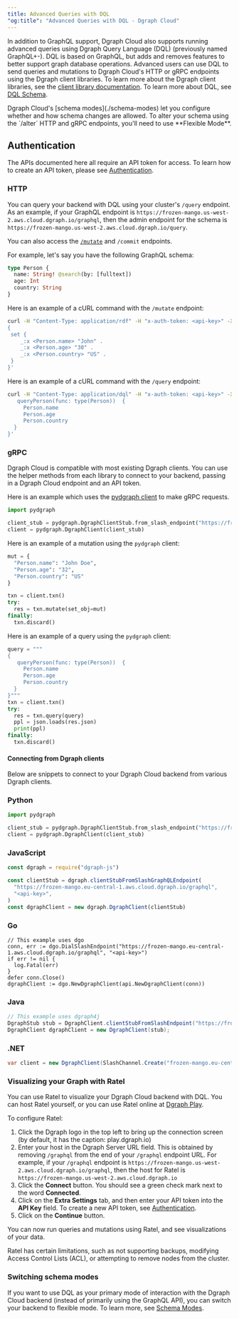 ```yaml
---
title: Advanced Queries with DQL
"og:title": "Advanced Queries with DQL - Dgraph Cloud"
---
```



<DgraphWIP />

In addition to GraphQL support, Dgraph Cloud also supports running advanced
queries using Dgraph Query Language (DQL) (previously named GraphQL+-). DQL is
based on GraphQL, but adds and removes features to better support graph database
operations. Advanced users can use DQL to send queries and mutations to Dgraph
Cloud's HTTP or gRPC endpoints using the Dgraph client libraries. To learn more
about the Dgraph client libraries, see the
[client library documentation](/dgraph/sdks/overview). To learn more about DQL,
see [DQL Schema](/dgraph/dql/schema).

<Note>
  Dgraph Cloud's [schema modes](./schema-modes) let you configure whether and
  how schema changes are allowed. To alter your schema using the `/alter` HTTP
  and gRPC endpoints, you'll need to use **Flexible Mode**.
</Note>

## Authentication

The APIs documented here all require an API token for access. To learn how to
create an API token, please see [Authentication](./authentication).

### HTTP

You can query your backend with DQL using your cluster's `/query` endpoint. As
an example, if your GraphQL endpoint is
`https://frozen-mango.us-west-2.aws.cloud.dgraph.io/graphql`, then the admin
endpoint for the schema is
`https://frozen-mango.us-west-2.aws.cloud.dgraph.io/query`.

You can also access the [`/mutate`](/dgraph/dql/mutation) and `/commit`
endpoints.

For example, let's say you have the following GraphQL schema:

```graphql
type Person {
  name: String! @search(by: [fulltext])
  age: Int
  country: String
}
```

Here is an example of a cURL command with the `/mutate` endpoint:

```sh
curl -H "Content-Type: application/rdf" -H "x-auth-token: <api-key>" -X POST "<graphql-endpoint>/mutate?commitNow=true" -d $'
{
 set {
    _:x <Person.name> "John" .
    _:x <Person.age> "30" .
    _:x <Person.country> "US" .
 }
}'
```

Here is an example of a cURL command with the `/query` endpoint:

```sh
curl -H "Content-Type: application/dql" -H "x-auth-token: <api-key>" -XPOST "<graphql-endpoint>/query" -d '{
   queryPerson(func: type(Person))  {
     Person.name
     Person.age
     Person.country
  }
}'
```

### gRPC

Dgraph Cloud is compatible with most existing Dgraph clients. You can use the
helper methods from each library to connect to your backend, passing in a Dgraph
Cloud endpoint and an API token.

Here is an example which uses the
[pydgraph client](https://github.com/hypermodeinc/pydgraph) to make gRPC
requests.

```python
import pydgraph

client_stub = pydgraph.DgraphClientStub.from_slash_endpoint("https://frozen-mango.eu-central-1.aws.cloud.dgraph.io/graphql", "<api-key>")
client = pydgraph.DgraphClient(client_stub)
```

Here is an example of a mutation using the `pydgraph` client:

```python
mut = {
  "Person.name": "John Doe",
  "Person.age": "32",
  "Person.country": "US"
}

txn = client.txn()
try:
  res = txn.mutate(set_obj=mut)
finally:
  txn.discard()
```

Here is an example of a query using the `pydgraph` client:

```python
query = """
{
   queryPerson(func: type(Person))  {
     Person.name
     Person.age
     Person.country
  }
}"""
txn = client.txn()
try:
  res = txn.query(query)
  ppl = json.loads(res.json)
  print(ppl)
finally:
  txn.discard()
```

#### Connecting from Dgraph clients

Below are snippets to connect to your Dgraph Cloud backend from various Dgraph
clients.

### Python

```python
import pydgraph

client_stub = pydgraph.DgraphClientStub.from_slash_endpoint("https://frozen-mango.eu-central-1.aws.cloud.dgraph.io/graphql", "<api-key>")
client = pydgraph.DgraphClient(client_stub)
```

### JavaScript

```javascript
const dgraph = require("dgraph-js")

const clientStub = dgraph.clientStubFromSlashGraphQLEndpoint(
  "https://frozen-mango.eu-central-1.aws.cloud.dgraph.io/graphql",
  "<api-key>",
)
const dgraphClient = new dgraph.DgraphClient(clientStub)
```

### Go

```golang
// This example uses dgo
conn, err := dgo.DialSlashEndpoint("https://frozen-mango.eu-central-1.aws.cloud.dgraph.io/graphql", "<api-key>")
if err != nil {
  log.Fatal(err)
}
defer conn.Close()
dgraphClient := dgo.NewDgraphClient(api.NewDgraphClient(conn))
```

### Java

```java
// This example uses dgraph4j
DgraphStub stub = DgraphClient.clientStubFromSlashEndpoint("https://frozen-mango.eu-central-1.aws.cloud.dgraph.io/graphql", "<api-key>");
DgraphClient dgraphClient = new DgraphClient(stub);
```

### .NET

```c#
var client = new DgraphClient(SlashChannel.Create("frozen-mango.eu-central-1.aws.cloud.dgraph.io:443", "<api-key>"));
```

### Visualizing your Graph with Ratel

You can use Ratel to visualize your Dgraph Cloud backend with DQL. You can host
Ratel yourself, or you can use Ratel online at
[Dgraph Play](https://play.dgraph.io/?latest#connection).

To configure Ratel:

1. Click the Dgraph logo in the top left to bring up the connection screen (by
   default, it has the caption: play.dgraph.io)
2. Enter your host in the Dgraph Server URL field. This is obtained by removing
   `/graphql` from the end of your `/graphql` endpoint URL. For example, if your
   `/graphql` endpoint is
   `https://frozen-mango.us-west-2.aws.cloud.dgraph.io/graphql`, then the host
   for Ratel is `https://frozen-mango.us-west-2.aws.cloud.dgraph.io`
3. Click the **Connect** button. You should see a green check mark next to the
   word **Connected**.
4. Click on the **Extra Settings** tab, and then enter your API token into the
   **API Key** field. To create a new API token, see
   [Authentication](./authentication).
5. Click on the **Continue** button.

You can now run queries and mutations using Ratel, and see visualizations of
your data.

Ratel has certain limitations, such as not supporting backups, modifying Access
Control Lists (ACL), or attempting to remove nodes from the cluster.

### Switching schema modes

If you want to use DQL as your primary mode of interaction with the Dgraph Cloud
backend (instead of primarily using the GraphQL API), you can switch your
backend to flexible mode. To learn more, see [Schema Modes](./schema-modes).

